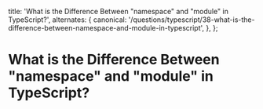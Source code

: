 
  title: 'What is the Difference Between "namespace" and "module" in TypeScript?',
  alternates: {
    canonical:
      '/questions/typescript/38-what-is-the-difference-between-namespace-and-module-in-typescript',
  },
};

# What is the Difference Between "namespace" and "module" in TypeScript?

<GithubEdit link='/questions/typescript/38-what-is-the-difference-between-namespace-and-module-in-typescript/page.mdx' />

